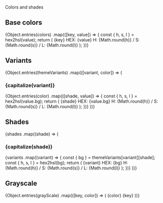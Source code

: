 

<Meta title="Intro/Colors" />

<Jumbo>Colors and shades</Jumbo>

<H2>Base colors</H2>

<Grid gap={32} justifyContent="start" templateColumns="repeat(5, auto)">
  {Object.entries(colors)
    .map(([key, value]) => {
      const { h, s, l } = hex2hsl(value);
      return (
        <Box key={key} mb="lg">
          <Box>
            <FlexCenter
              height={128}
              radius="round"
              shade="mid"
              variant={key}
              width={128}
            >
              {key}
            </FlexCenter>
            <Paragraph align="center" size="small" mt="xs">HEX: {value}</Paragraph>
            <Paragraph align="center" size="small">
              H: {Math.round(h)} / S: {Math.round(s)} / L: {Math.round(l)}
            </Paragraph>
          </Box>
        </Box>
      );
    })}
</Grid>

<H2>Variants</H2>

<div>
  {Object.entries(themeVariants)
    .map(([variant, color]) => (
      <Box key={variant} mb="lg">
        <H3>{capitalize(variant)}</H3>
        <Grid gap={32} justifyContent="start" templateColumns="repeat(7, auto)">
          {Object.entries(color)
            .map(([shade, value]) => {
              const { h, s, l } = hex2hsl(value.bg);
              return (
                <Box key={shade}>
                  <FlexCenter
                    height={128}
                    radius="round"
                    shade={shade}
                    variant={variant}
                    width={128}
                  >
                    {shade}
                  </FlexCenter>
                  <Paragraph align="center" size="small" mt="xs">HEX: {value.bg}</Paragraph>
                  <Paragraph align="center" size="small">
                    H: {Math.round(h)} / S: {Math.round(s)} / L: {Math.round(l)}
                  </Paragraph>
                </Box>
              );
            })}
        </Grid>
      </Box>
    ))}
</div>


<H2>Shades</H2>

<div>
  {shades
    .map((shade) => (
      <Box key={shade} mb="lg">
        <H3>{capitalize(shade)}</H3>
        <Grid gap={32} justifyContent="start" templateColumns="repeat(5, auto)">
          {variants
            .map((variant) => {
              const { bg } = themeVariants[variant][shade];
              const { h, s, l } = hex2hsl(bg);
              return (
                <Box key={variant}>
                  <FlexCenter
                    height={128}
                    radius="round"
                    shade={shade}
                    variant={variant}
                    width={128}
                  >
                    {variant}
                  </FlexCenter>
                  <Paragraph align="center" size="small" mt="xs">HEX: {bg}</Paragraph>
                  <Paragraph align="center" size="small">
                    H: {Math.round(h)} / S: {Math.round(s)} / L: {Math.round(l)}
                  </Paragraph>
                </Box>
              );
            })}
        </Grid>
      </Box>
    ))}
</div>

<H2>Grayscale</H2>
<div>

  <Grid gap={32} justifyContent="start" templateColumns="repeat(5, auto)">
    {Object.entries(grayScale)
      .map(([key, color]) => (
        <Box key={color}>
          <FlexCenter
            height={128}
            radius="round"
            width={128}
            style={{ backgroundColor: color }}
          >
            <Text style={{ color: textColor(color) }}>{color}</Text>
          </FlexCenter>
          <Paragraph align="center" size="small" mt="xs">{key}</Paragraph>
        </Box>
      ))}
  </Grid>
</div>

